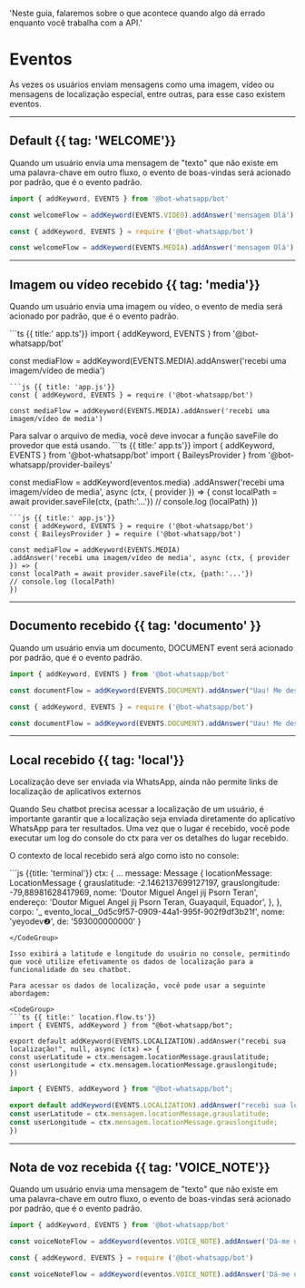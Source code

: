 'Neste guia, falaremos sobre o que acontece quando algo dá errado enquanto você trabalha com a API.'

# Eventos

Às vezes os usuários enviam mensagens como uma imagem, vídeo ou mensagens de localização especial, entre outras, para esse caso existem eventos.

---

## Default {{ tag: 'WELCOME'}}

Quando um usuário envia uma mensagem de "texto" que não existe em uma palavra-chave em outro fluxo, o evento de boas-vindas será acionado por padrão, que é o evento padrão.
<CodeGroup>
```ts {{ title:' app.ts'}}
import { addKeyword, EVENTS } from '@bot-whatsapp/bot'

const welcomeFlow = addKeyword(EVENTS.VIDEO).addAnswer('mensagem Olá')
```
```js {{ title:' app.js'}}
const { addKeyword, EVENTS } = require ('@bot-whatsapp/bot')

const welcomeFlow = addKeyword(EVENTS.MEDIA).addAnswer('mensagem Olá')
```
</CodeGroup>


---

## Imagem ou vídeo recebido {{ tag: 'media'}}

Quando um usuário envia uma imagem ou vídeo, o evento de media será acionado por padrão, que é o evento padrão.

<CodeGroup>
```ts {{ title:' app.ts'}}
import { addKeyword, EVENTS } from '@bot-whatsapp/bot'

const mediaFlow = addKeyword(EVENTS.MEDIA).addAnswer('recebi uma imagem/vídeo de media')
```
```js {{ title: 'app.js'}}
const { addKeyword, EVENTS } = require ('@bot-whatsapp/bot')

const mediaFlow = addKeyword(EVENTS.MEDIA).addAnswer('recebi uma imagem/vídeo de media')
```
</CodeGroup>

<Note>
Para salvar o arquivo de media, você deve invocar a função saveFile do provedor que está usando.
</Note>

<CodeGroup>
```ts {{ title:' app.ts'}}
import { addKeyword, EVENTS } from '@bot-whatsapp/bot'
import { BaileysProvider } from '@bot-whatsapp/provider-baileys'

const mediaFlow = addKeyword<BaileysProvider>(eventos.media)
.addAnswer('recebi uma imagem/vídeo de media', async (ctx, { provider }) => {
const localPath = await provider.saveFile(ctx, {path:'...'})
// console.log (localPath)
})
```
```js {{ title:' app.js'}}
const { addKeyword, EVENTS } = require ('@bot-whatsapp/bot')
const { BaileysProvider } = require ('@bot-whatsapp/bot')

const mediaFlow = addKeyword(EVENTS.MEDIA)
.addAnswer('recebi uma imagem/vídeo de media', async (ctx, { provider }) => {
const localPath = await provider.saveFile(ctx, {path:'...'})
// console.log (localPath)
})
```
</CodeGroup>

---

## Documento recebido {{ tag: 'documento' }}

Quando um usuário envia um documento, DOCUMENT event será acionado por padrão, que é o evento padrão.
<CodeGroup>
```ts {{ title:' app.ts'}}
import { addKeyword, EVENTS } from '@bot-whatsapp/bot'

const documentFlow = addKeyword(EVENTS.DOCUMENT).addAnswer("Uau! Me desculpe, não consigo ler este documento agora")
```
```js {{ title: 'app.js'}}
const { addKeyword, EVENTS } = require ('@bot-whatsapp/bot')

const documentFlow = addKeyword(EVENTS.DOCUMENT).addAnswer("Uau! Me desculpe, não consigo ler este documento agora")
```
</CodeGroup>

---

## Local recebido {{ tag: 'local'}}

<Note>
Localização deve ser enviada via WhatsApp, ainda não permite links de localização de aplicativos externos
</Note>

Quando Seu chatbot precisa acessar a localização de um usuário, é importante garantir que a localização seja enviada diretamente do aplicativo WhatsApp para ter resultados. Uma vez que o lugar é recebido, você pode executar um log do console do ctx para ver os detalhes do lugar recebido.

O contexto de local recebido será algo como isto no console:

<CodeGroup>
```js {{title: 'terminal'}}
ctx: {
...
message: Message {
locationMessage: LocationMessage {
grauslatitude: -2.1462137699127197,
grauslongitude: -79,88981628417969,
nome: 'Doutor Miguel Angel jij Psorn Teran',
endereço: 'Doutor Miguel Angel jij Psorn Teran, Guayaquil, Equador',
},
},
corpo: '_ evento_local__0d5c9f57-0909-44a1-995f-902f9df3b21f',
nome: 'yeyodev❷',
de: '593000000000'
}

```
</CodeGroup>

Isso exibirá a latitude e longitude do usuário no console, permitindo que você utilize efetivamente os dados de localização para a funcionalidade do seu chatbot.

Para acessar os dados de localização, você pode usar a seguinte abordagem:

<CodeGroup>
```ts {{ title:' location.flow.ts'}}
import { EVENTS, addKeyword } from "@bot-whatsapp/bot";

export default addKeyword(EVENTS.LOCALIZATION).addAnswer("recebi sua localização!", null, async (ctx) => {
const userLatitude = ctx.mensagem.locationMessage.grauslatitude;
const userLongitude = ctx.mensagem.locationMessage.grauslongitude;
})
```
```js {{ title:' location.flow.js'}}
import { EVENTS, addKeyword } from "@bot-whatsapp/bot";

export default addKeyword(EVENTS.LOCALIZATION).addAnswer("recebi sua localização!", null, async (ctx) => {
const userLatitude = ctx.mensagem.locationMessage.grauslatitude;
const userLongitude = ctx.mensagem.locationMessage.grauslongitude;
})
```
</CodeGroup>

---

## Nota de voz recebida {{ tag: 'VOICE_NOTE'}}

Quando um usuário envia uma mensagem de "texto" que não existe em uma palavra-chave em outro fluxo, o evento de boas-vindas será acionado por padrão, que é o evento padrão.
<CodeGroup>
```ts {{ title:' app.ts'}}
import { addKeyword, EVENTS } from '@bot-whatsapp/bot'

const voiceNoteFlow = addKeyword(eventos.VOICE_NOTE).addAnswer('Dá-me um segundo para te ouvir!')
```
```js {{ title: 'app.js'}}
const { addKeyword, EVENTS } = require ('@bot-whatsapp/bot')

const voiceNoteFlow = addKeyword(eventos.VOICE_NOTE).addAnswer('Dá-me um segundo para te ouvir!')
```
</CodeGroup>